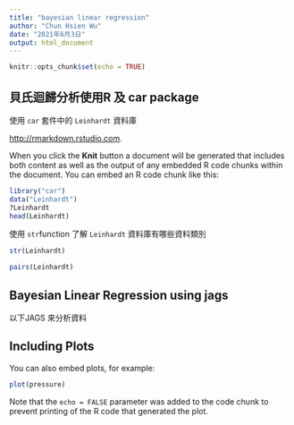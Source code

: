 ```yaml
---
title: "bayesian linear regression"
author: "Chun Hsien Wu"
date: "2021年6月3日"
output: html_document
---
```


```r
knitr::opts_chunk$set(echo = TRUE)
```

## 貝氏迴歸分析使用R 及 car package 

使用 `car` 套件中的 `Leinhardt` 資料庫 

<http://rmarkdown.rstudio.com>.

When you click the **Knit** button a document will be generated that includes both content as well as the output of any embedded R code chunks within the document. You can embed an R code chunk like this:

```r
library("car")
data("Leinhardt")
?Leinhardt
head(Leinhardt)
```
使用  `str`function 了解 `Leinhardt` 資料庫有哪些資料類別

```r
str(Leinhardt)
```

```r
pairs(Leinhardt)
```

## Bayesian Linear Regression using jags

以下JAGS 來分析資料

## Including Plots

You can also embed plots, for example:

```r
plot(pressure)
```

Note that the `echo = FALSE` parameter was added to the code chunk to prevent printing of the R code that generated the plot.
